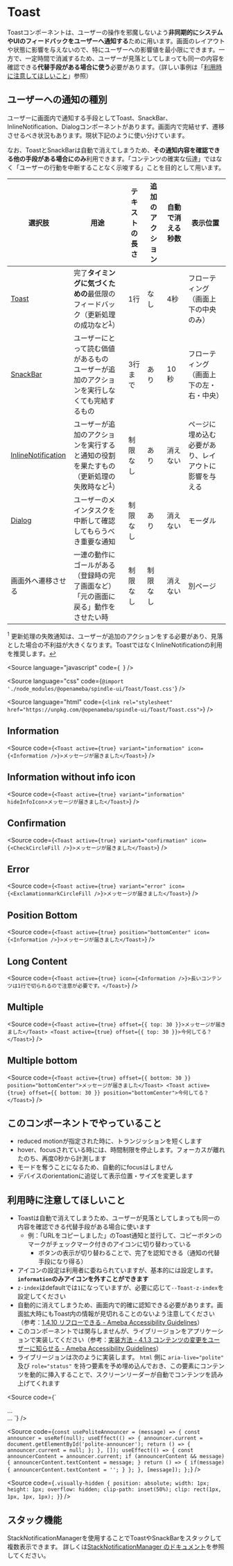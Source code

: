 
<Meta of={ToastStories} />

# Toast

Toastコンポーネントは、ユーザーの操作を邪魔しないよう**非同期的にシステムやUIのフィードバックをユーザーへ通知する**ために用います。画面のレイアウトや状態に影響を与えないので、特にユーザーへの影響値を最小限にできます。一方で、一定時間で消滅するため、ユーザーが見落としてしまっても同一の内容を確認できる**代替手段がある場合に使う**必要があります。（詳しい事例は「[利用時に注意してほしいこと](#利用時に注意してほしいこと)」参照）

## ユーザーへの通知の種別

ユーザーに画面内で通知する手段としてToast、SnackBar、InlineNotification、Dialogコンポーネントがあります。画面内で完結せず、遷移させるべき状況もあります。現状下記のように使い分けています。

なお、ToastとSnackBarは自動で消えてしまうため、**その通知内容を確認できる他の手段がある場合にのみ**利用できます。「コンテンツの確実な伝達」ではなく「ユーザーの行動を中断することなく示唆する」ことを目的として用います。

<table>
  <thead>
    <tr>
      <th>選択肢</th>
      <th>用途</th>
      <th>テキストの長さ</th>
      <th>追加のアクション</th>
      <th>自動で消える秒数</th>
      <th>表示位置</th>
    </tr>
  </thead>
  <tbody>
    <tr>
      <td><a href="/docs/toast--information">Toast</a></td>
      <td>完了<strong>タイミングに気づくための</strong>最低限のフィードバック（更新処理の成功など<sup id="footnote-ref-1"><a href="#footnote-1">1</a></sup>）</td>
      <td>1行</td>
      <td>なし</td>
      <td>4秒</td>
      <td>フローティング<br />（画面上下の中央のみ）</td>
    </tr>
    <tr>
      <td><a href="/docs/snackbar--information">SnackBar</a></td>
      <td>ユーザーにとって読む価値があるもの<br />ユーザーが追加のアクションを実行しなくても完結するもの</td>
      <td>3行まで</td>
      <td>あり</td>
      <td>10秒</td>
      <td>フローティング<br />（画面上下の左・右・中央）</td>
    </tr>
    <tr>
      <td><a href="/docs/inlinenotification--information">InlineNotification</a></td>
      <td>ユーザーが追加のアクションを実行すると通知の役割を果たすもの（更新処理の失敗時など<sup><a href="#footnote-1">1</a></sup>）</td>
      <td>制限なし</td>
      <td>あり</td>
      <td>消えない</td>
      <td>ページに埋め込む必要があり、レイアウトに影響を与える</td>
    </tr>
    <tr>
      <td><a href="/docs/dialog--normal">Dialog</a></td>
      <td>ユーザーのメインタスクを中断して確認してもらうべき重要な通知</td>
      <td>制限なし</td>
      <td>あり</td>
      <td>消えない</td>
      <td>モーダル</td>
    </tr>
    <tr>
      <td>画面外へ遷移させる</td>
      <td>一連の動作にゴールがある（登録時の完了画面など）<br />「元の画面に戻る」動作をさせたい時</td>
      <td>制限なし</td>
      <td>制限なし</td>
      <td>消えない</td>
      <td>別ページ</td>
    </tr>
  </tbody>
</table>

<p id="footnote-1"><sup>1</sup> 更新処理の失敗通知は、ユーザーが追加のアクションをする必要があり、見落とした場合の不利益が大きくなります。ToastではなくInlineNotificationの利用を推奨します。<a href="#footnote-ref-1">↩</a></p>

<Source
  language="javascript"
  code={`
  `}
/>

<Source
  language="css"
  code={`@import './node_modules/@openameba/spindle-ui/Toast/Toast.css'`}
/>

<Source
  language="html"
  code={`<link rel="stylesheet" href="https://unpkg.com/@openameba/spindle-ui/Toast/Toast.css">`}
/>

## Information

<Story of={ToastStories.Information} />

<Source
  code={`<Toast active={true} variant="information" icon={<Information />}>メッセージが届きました</Toast>`}
/>

## Information without info icon

<Story of={ToastStories.InformationWithoutInfoIcon} />

<Source
  code={`<Toast active={true} variant="information" hideInfoIcon>メッセージが届きました</Toast>`}
/>

## Confirmation

<Story of={ToastStories.Confirmation} />

<Source
  code={`<Toast active={true} variant="confirmation" icon={<CheckCircleFill />}>メッセージが届きました</Toast>`}
/>

## Error

<Story of={ToastStories.ErrorVariant} />

<Source
  code={`<Toast active={true} variant="error" icon={<ExclamationmarkCircleFill />}>メッセージが届きました</Toast>`}
/>

## Position Bottom

<Story of={ToastStories.PositionBottom} />

<Source
  code={`<Toast active={true} position="bottomCenter" icon={<Information />}>メッセージが届きました</Toast>`}
/>

## Long Content

<Story of={ToastStories.LongContent} />

<Source
  code={`<Toast active={true} icon={<Information />}>長いコンテンツは1行で切られるので注意が必要です。</Toast>`}
/>

## Multiple

<Story of={ToastStories.Multiple} />

<Source
  code={`<Toast active={true} offset={{ top: 30 }}>メッセージが届きました</Toast>
<Toast active={true} offset={{ top: 30 }}>今何してる？</Toast>`}
/>

## Multiple bottom

<Story of={ToastStories.MultipleBottom} />

<Source
  code={`<Toast active={true} offset={{ bottom: 30 }} position="bottomCenter">メッセージが届きました</Toast>
<Toast active={true} offset={{ bottom: 30 }} position="bottomCenter">今何してる？</Toast>`}
/>

## このコンポーネントでやっていること

- reduced motionが指定された時に、トランジッションを短くします
- hover、focusされている時には、時間制限を停止します。フォーカスが離れたのち、再度0秒から計測します
- モードを奪うことになるため、自動的にfocusはしません
- デバイスのorientationに追従して表示位置・サイズを変更します

## 利用時に注意してほしいこと

- Toastは自動で消えてしまうため、ユーザーが見落としてしまっても同一の内容を確認できる代替手段がある場合に使います
  - 例：「URLをコピーしました」のToast通知と並行して、コピーボタンのマークがチェックマーク付きのアイコンに切り替わっている
    - ボタンの表示が切り替わることで、完了を認知できる（通知の代替手段になり得る）
- アイコンの設定は利用者に委ねられていますが、基本的には設定します。**`information`のみアイコンを外すことができます**
- `z-index`はdefaultでは`1`になっていますが、必要に応じて`--Toast-z-index`を設定してください
- 自動的に消えてしまうため、画面内で的確に認知できる必要があります。画面拡大時にもToast内の情報が見切れることのないよう注意してください（参考：[1.4.10 リフローできる - Ameba Accessibility Guidelines](https://a11y-guidelines.ameba.design/1/4/10)）
- このコンポーネントでは関与しませんが、ライブリージョンをアプリケーションで実装してください（参考：[実装方法 - 4.1.3 コンテンツの変更をユーザーに知らせる - Ameba Accessibility Guidelines](https://a11y-guidelines.ameba.design/4/1/3/#%E5%AE%9F%E8%A3%85%E6%96%B9%E6%B3%95)）
- ライブリージョンは次のように実装します。 `html` 側に `aria-live="polite"` 及び `role="status"` を持つ要素を予め埋め込んでおき、この要素にコンテンツを動的に挿入することで、スクリーンリーダーが自動でコンテンツを読み上げてくれます

<Source
  code={`<html>
  <body>
    ...
    <div
      aria-live="polite"
      id="polite-announcer"
      role="status"
      class="visually-hidden"
    ></div>
    ...
  </body>
</html>`}
/>

<Source
  code={`const usePoliteAnnouncer = (message) => {
  const announcer = useRef(null);
  useEffect(() => {
    announcer.current = document.getElementById('polite-announcer');
    return () => {
      announcer.current = null;
    };
  }, []);
  useEffect(() => {
    const announcerContent = announcer.current;
    if (announcerContent && message) {
      announcerContent.textContent = message;
    }
    return () => {
      if(message) {
        announcerContent.textContent = '';
      }
    };
  }, [message]);
};`}
/>

<Source
  code={`.visually-hidden {
  position: absolute;
  width: 1px;
  height: 1px;
  overflow: hidden;
  clip-path: inset(50%);
  clip: rect(1px, 1px, 1px, 1px);
}`}
/>

## スタック機能

StackNotificationManagerを使用することでToastやSnackBarをスタックして複数表示できます。
詳しくは[StackNotificationManager のドキュメント](/docs/stacknotificationmanager--docs)を参照してください。
